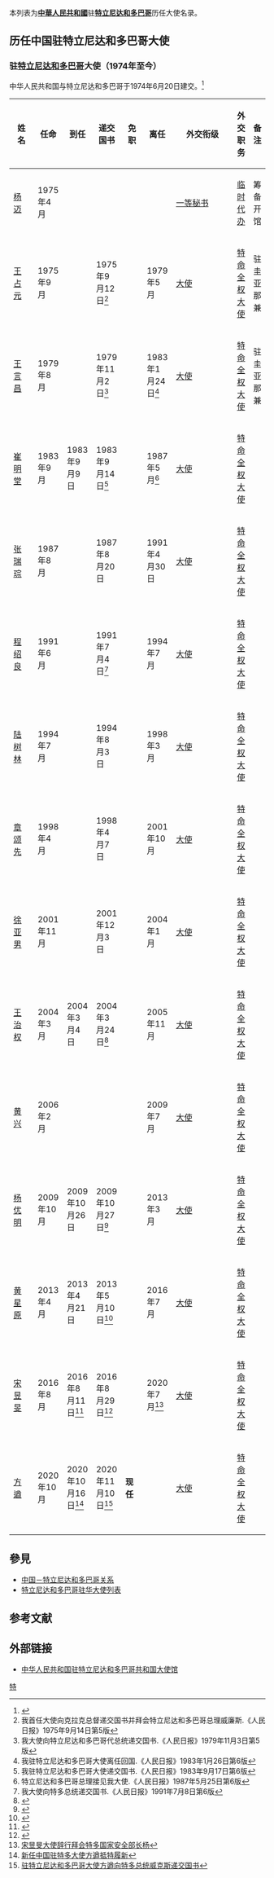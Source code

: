 {{noteTA|G1=國家}}
本列表为'''[[中華人民共和國|中華人民共和國]]'''驻'''[[特立尼达和多巴哥|特立尼达和多巴哥]]'''历任大使名录。

== 历任中国驻特立尼达和多巴哥大使 ==
=== {{PRC}}驻[[特立尼达和多巴哥|特立尼达和多巴哥]]大使（1974年至今） ===
中华人民共和国与特立尼达和多巴哥于1974年6月20日建交。<ref>{{cite web|url=http://www.fmprc.gov.cn/mfa_chn/gjhdq_603914/gj_603916/bmz_607664/1206_608537/sbgx_608541/|title=中国同特立尼达和多巴哥的关系|publisher=中华人民共和国外交部|accessdate=2013-12-16|archive-date=2013-12-16|archive-url=https://web.archive.org/web/20131216095524/http://www.fmprc.gov.cn/mfa_chn/gjhdq_603914/gj_603916/bmz_607664/1206_608537/sbgx_608541/|dead-url=no}}</ref>
{| class="wikitable"
|-
! width=12% |姓名
! width=10% |任命
! width=10% |到任
! width=10% |递交国书
! width=10% |免职
! width=10% |离任
! width=8% |外交衔级
! width=10% |外交职务
! width=13% colspan="2" |备注
|-
| [[杨迈|杨迈]]
| 1975年4月
|
|
|
|
| [[一等秘书|一等秘书]]
| [[临时代办|临时代办]]
| 筹备开馆
|-
| [[王占元_(外交官)|王占元]]
| 1975年9月
|
| 1975年9月12日<ref>我首任大使向克拉克总督递交国书并拜会特立尼达和多巴哥总理威廉斯.《人民日报》1975年9月14日第5版</ref>
|
| 1979年5月
| [[大使|大使]]
| [[特命全权大使|特命全权大使]]
| 驻圭亚那兼
|-
| [[王言昌|王言昌]]
| 1979年8月
|
| 1979年11月2日<ref>我大使向特立尼达和多巴哥代总统递交国书.《人民日报》1979年11月3日第5版</ref>
|
| 1983年1月24日<ref>我驻特立尼达和多巴哥大使离任回国.《人民日报》1983年1月26日第6版</ref>
| [[大使|大使]]
| [[特命全权大使|特命全权大使]]
| 驻圭亚那兼
|-
| [[崔明堂|崔明堂]]
| 1983年9月
| 1983年9月9日
| 1983年9月14日<ref>我驻特立尼达和多巴哥大使递交国书.《人民日报》1983年9月17日第6版</ref>
|
| 1987年5月<ref>特立尼达和多巴哥总理接见我大使.《人民日报》1987年5月25日第6版</ref>
| [[大使|大使]]
| [[特命全权大使|特命全权大使]]
|
|-
| [[张瑞琮|张瑞琮]]
| 1987年8月
|
| 1987年8月20日
|
| 1991年4月30日
| [[大使|大使]]
| [[特命全权大使|特命全权大使]]
|
|-
| [[程绍良|程绍良]]
| 1991年6月
|
| 1991年7月4日<ref>我大使向特多总统递交国书.《人民日报》1991年7月8日第6版</ref>
|
| 1994年7月
| [[大使|大使]]
| [[特命全权大使|特命全权大使]]
|
|-
| [[陆树林|陆树林]]
| 1994年7月
|
| 1994年8月3日
|
| 1998年3月
| [[大使|大使]]
| [[特命全权大使|特命全权大使]]
|
|-
| [[章颂先|章颂先]]
| 1998年4月
|
| 1998年4月7日
|
| 2001年10月
| [[大使|大使]]
| [[特命全权大使|特命全权大使]]
|
|-
| [[徐亚男|徐亚男]]
| 2001年11月
|
| 2001年12月3日
|
| 2004年1月
| [[大使|大使]]
| [[特命全权大使|特命全权大使]]
|
|-
| [[王治权|王治权]]
| 2004年3月
| 2004年3月4日
| 2004年3月24日<ref>{{Cite web |url=http://tt.mofcom.gov.cn/aarticle/jmxw/200403/20040300200387.html |title=王治权大使向特多总统递交国书 |accessdate=2020-06-20 |archive-date=2020-06-21 |archive-url=https://web.archive.org/web/20200621032019/http://tt.mofcom.gov.cn/aarticle/jmxw/200403/20040300200387.html |dead-url=no }}</ref>
|
| 2005年11月
| [[大使|大使]]
| [[特命全权大使|特命全权大使]]
|
|-
| [[黄兴_(外交官)|黄兴]]
| 2006年2月
|
|
|
| 2009年7月
| [[大使|大使]]
| [[特命全权大使|特命全权大使]]
|
|-
| [[杨优明|杨优明]]
| 2009年10月
| 2009年10月26日
| 2009年10月27日<ref>{{Cite web |url=https://www.fmprc.gov.cn/web/gjhdq_676201/gj_676203/bmz_679954/1206_680826/1206x2_680846/t623170.shtml |title=新任驻特立尼达和多巴哥大使杨优明向特多总统理查兹递交国书 |accessdate=2019-01-16 |archive-date=2019-01-17 |archive-url=https://web.archive.org/web/20190117070327/https://www.fmprc.gov.cn/web/gjhdq_676201/gj_676203/bmz_679954/1206_680826/1206x2_680846/t623170.shtml |dead-url=no }}</ref>
|
| 2013年3月
| [[大使|大使]]
| [[特命全权大使|特命全权大使]]
|
|-
| [[黄星原|黄星原]]
| 2013年4月
| 2013年4月21日
| 2013年5月10日<ref>{{Cite web |url=http://news.ifeng.com/gundong/detail_2013_05/11/25191575_0.shtml |title=新任驻特立尼达和多巴哥大使黄星原向特多总统卡莫纳递交国书 |accessdate=2019-01-16 |archive-date=2019-01-17 |archive-url=https://web.archive.org/web/20190117122247/http://news.ifeng.com/gundong/detail_2013_05/11/25191575_0.shtml |dead-url=no }}</ref>
|
| 2016年7月
| [[大使|大使]]
| [[特命全权大使|特命全权大使]]
|
|-
| [[宋昱旻|宋昱旻]]
| 2016年8月
| 2016年8月11日<ref>{{Cite web |url=http://tt.china-embassy.org/chn/sgxw/t1388611.htm |title=新任中国驻特立尼达和多巴哥大使宋昱旻抵特履新 |accessdate=2019-01-16 |archive-date=2019-01-17 |archive-url=https://web.archive.org/web/20190117070057/http://tt.china-embassy.org/chn/sgxw/t1388611.htm |dead-url=no }}</ref>
| 2016年8月29日<ref>{{Cite web |url=http://tt.china-embassy.org/chn/sgxw/t1392838.htm |title=新任驻特立尼达和多巴哥大使宋昱旻向特多总统卡莫纳递交国书 |accessdate=2019-01-16 |archive-date=2019-01-17 |archive-url=https://web.archive.org/web/20190117070129/http://tt.china-embassy.org/chn/sgxw/t1392838.htm |dead-url=no }}</ref>
|
| 2020年7月<ref>[http://tt.china-embassy.org/chn/sgxw/t1799852.htm 宋昱旻大使辞行拜会特多国家安全部长杨]</ref>
| [[大使|大使]]
| [[特命全权大使|特命全权大使]]
|
|-
| [[方遒|方遒]]
| 2020年10月
| 2020年10月16日<ref>[http://tt.china-embassy.org/chn/sgxw/t1824861.htm 新任中国驻特多大使方遒抵特履新]</ref>
| 2020年11月10日<ref>[http://tt.china-embassy.org/chn/sgxw/t1832017.htm 驻特立尼达和多巴哥大使方遒向特多总统威克斯递交国书]</ref>
| '''现任'''
|
| [[大使|大使]]
| [[特命全权大使|特命全权大使]]
|
|}

== 參見 ==
* [[中国－特立尼达和多巴哥关系|中国－特立尼达和多巴哥关系]]
* [[特立尼达和多巴哥驻华大使列表|特立尼达和多巴哥驻华大使列表]]

== 参考文献 ==
{{Reflist|2}}

== 外部链接 ==
*[http://tt.china-embassy.gov.cn/chn/ 中华人民共和国驻特立尼达和多巴哥共和国大使馆]{{zh-hans icon}}{{en icon}}

{{中国驻外大使|共和國}}

[[Category:中国驻外大使列表|特]]